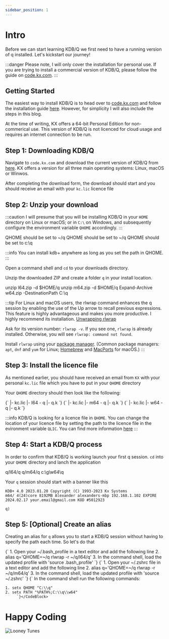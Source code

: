 ```yaml
---
sidebar_position: 1
---
```



# Intro

Before we can start learning KDB/Q we first need to have a running version of q installed. Let's kickstart our journey! 

:::danger
Please note, I will only cover the installation for personal use. If you are trying to install a commercial version of KDB/Q, please follow the guide on [code.kx.com](https://www.code.kx.com).
:::

## Getting Started

The easiest way to install KDB/Q is to head over to [code.kx.com](https://www.code.kx.com) and follow the installation guide [here](https://code.kx.com/q/learn/install/). However, for simplicity I will also include the steps in this blog. 

At the time of writing, KX offers a 64-bit Personal Edition for non-commerical use. This version of KDB/Q is not licenced for cloud usage and requires an internet connection to be run. 

## Step 1: Downloading KDB/Q

Navigate to ```code.kx.com``` and download the current version of KDB/Q from [here](https://kx.com/kdb-personal-edition-download/). KX offers a version for all three main operating systems: Linux, macOS or Winwos.

After completing the download form, the download should start and you should receive an email with your ```kc.lic``` licence file

## Step 2: Unzip your download

:::caution
I will presume that you will be installing KDB/Q in your `HOME` directory on Linux or macOS; or in `C:\` on Windows, and subsequently configure the environment variable `QHOME` accordingly.
:::

<Tabs groupId="operating-system">
  <TabItem value="linux" label="Linux" default>
    <CodeBlock language="jsx">QHOME should be set to ~/q</CodeBlock>
  </TabItem>
  <TabItem value="macOS" label="macOS">
    <CodeBlock language="jsx">QHOME should be set to ~/q</CodeBlock>
  </TabItem>
  <TabItem value="windows" label="Windows">
    <CodeBlock language="jsx">QHOME should be set to c:\q</CodeBlock>
  </TabItem>
</Tabs>


:::info
You can install kdb+ anywhere as long as you set the path in QHOME.
:::

Open a command shell and ```cd``` to your downloads directory.

Unzip the downloaded ZIP and create a folder ```q``` in your install location.

<Tabs groupId="operating-system">
  <TabItem value="linux" label="Linux" default>
    <CodeBlock language="jsx">unzip l64.zip -d $HOME/q</CodeBlock>
  </TabItem>
  <TabItem value="macOS" label="macOS">
    <CodeBlock language="jsx">unzip m64.zip -d $HOME/q</CodeBlock>
  </TabItem>
  <TabItem value="windows" label="Windows">
    <CodeBlock language="jsx">Expand-Archive w64.zip -DestinationPath C:\q</CodeBlock>
  </TabItem>
</Tabs>

:::tip
For Linux and macOS users, the rlwrap command enhances the q session by enabling the use of the Up arrow to recall previous expressions. This feature is highly advantageous and makes you more productive. I highly recommend its installation. 
[Unwrapping rlwrap](https://kx.com/blog/unwrapping-rlwrap/)

Ask for its version number: `rlwrap -v`. If you see one, `rlwrap` is already installed. Otherwise, you will see `rlwrap: command not found`.

Install `rlwrap` using your [package manager](https://en.wikipedia.org/wiki/Package_manager "Wikipedia"). (Common package managers: `apt`, `dnf` and `yum` for Linux; [Homebrew](https://brew.sh/) and [MacPorts](https://www.macports.org/) for macOS.)
:::

## Step 3: Install the licence file

As mentioned earlier, you should have received an email from `KX` with your personal ```kc.lic``` file which you have to put in your ```QHOME``` directory

Your ```QHOME``` directory should then look like the following:

<Tabs groupId="operating-system">
  <TabItem value="linux" label="Linux" default>
    <CodeBlock language="jsx">{`
	|- kc.lic
	|- l64
	   - q
	|- q.k	`}
    </CodeBlock>
  </TabItem>
  <TabItem value="macOS" label="macOS">
    <CodeBlock language="jsx">{`
	|- kc.lic
	|- m64
	   - q
	|- q.k 	`}
    </CodeBlock>
  </TabItem>
  <TabItem value="windows" label="Windows">
    <CodeBlock language="jsx">{`
	|- kc.lic
	|- w64
	   - q
	|- q.k	`}
    </CodeBlock>
  </TabItem>
</Tabs>

:::info
KDB/Q is looking for a licence file in ```QHOME```. You can change the location of your licence file by setting the path to the licence file in the evironment variable ```QLIC```. You can find more information [here](https://code.kx.com/q4m3/14_Introduction_to_Kdb%2B/#148-theres-no-place-like-qhome)
:::


## Step 4: Start a KDB/Q process

In order to confirm that KDB/Q is working launch your first q session. `cd` into your `QHOME` directory and lanch the application
 
<Tabs groupId="operating-system">
  <TabItem value="linux" label="Linux" default>
    <CodeBlock language="jsx">q/l64/q</CodeBlock>
  </TabItem>
  <TabItem value="macOS" label="macOS">
    <CodeBlock language="jsx">q/m64/q</CodeBlock>
  </TabItem>
  <TabItem value="windows" label="Windows">
    <CodeBlock language="jsx">c:\g\w64\q</CodeBlock>
  </TabItem>
</Tabs>

Your `q` session should start with a banner like this

```
KDB+ 4.0 2023.01.20 Copyright (C) 1993-2023 Kx Systems
m64/ 4(24)core 8192MB Alexander alexanders-mbp 192.168.1.102 EXPIRE 2024.02.17 your.email@gmail.com KOD #5012923

q)
```


## Step 5: [Optional] Create an alias

Creating an alias for `q` allows you to start a KDB/Q session without having to specify the path each time. So let's do that

<Tabs groupId="operating-system">
  <TabItem value="linux" label="Linux" default>
    <CodeBlock language="bash">{`
	1. Open your ~/.bash_profile in a text editor and add the following line
	2. alias q='QHOME=~/q rlwrap -r ~/q/l64/q'
	3. In the command shell, load the updated profile with 'source .bash_profile'
	`}</CodeBlock>
  </TabItem>
  <TabItem value="macOS" label="macOS">
    <CodeBlock language="bash">{`
	1. Open your ~/.zshrc file in a text editor and add the following line
	2. alias q='QHOME=~/q rlwrap -r ~/q/m64/q'
	3. In the command shell, load the updated profile with 'source ~/.zshrc'
	`}</CodeBlock>
  </TabItem>
  <TabItem value="windows" label="Windows">
    <CodeBlock language="PowerShell">{`
	In the command shell run the following commands:
	
	1. setx QHOME "C:\\q"
	2. setx PATH "%PATH%;C:\\q\\w64"
    	 `}</CodeBlock>
  </TabItem>
</Tabs>


# Happy Coding
![Looney Tunes](/img/looneyTunes.jpg)
